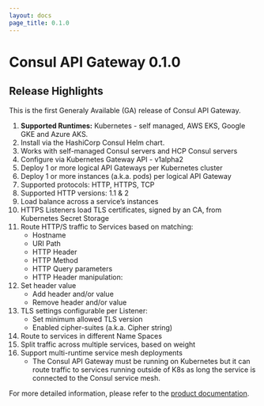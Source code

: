 ```yaml
---
layout: docs
page_title: 0.1.0
---
```


# Consul API Gateway 0.1.0

## Release Highlights
This is the first Generaly Available (GA) release of Consul API Gateway. 

1. **Supported Runtimes:** Kubernetes - self managed, AWS EKS, Google GKE and Azure AKS.
1. Install via the  HashiCorp Consul Helm chart.
1. Works with self-managed Consul servers and HCP Consul servers
1. Configure via Kubernetes Gateway API - v1alpha2
1. Deploy 1 or more logical API Gateways per Kubernetes cluster
1. Deploy 1 or more instances (a.k.a. pods) per logical API Gateway
1. Supported protocols: HTTP, HTTPS, TCP
1. Supported HTTP versions: 1.1 & 2
1. Load balance across a service’s instances
1. HTTPS Listeners load TLS certificates, signed by an CA, from Kubernetes Secret Storage
1. Route HTTP/S traffic to Services based on matching:
   - Hostname
   - URI Path
   - HTTP Header
   - HTTP Method
   - HTTP Query parameters
   - HTTP Header manipulation:
1. Set header value
   - Add header and/or value
   - Remove header and/or value
1. TLS settings configurable per Listener:
   - Set minimum allowed TLS version
   - Enabled cipher-suites (a.k.a. Cipher string)
1. Route to services in different Name Spaces
1. Split traffic across multiple services, based on weight
1. Support multi-runtime service mesh deployments
   - The Consul API Gateway must be running on Kubernetes but it can route traffic to services running outside of K8s as long the service is connected to the Consul service mesh.



For more detailed information, please refer to the [product documentation](/docs/api-gateway).

